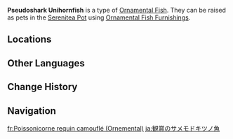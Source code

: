 {{About|the [[furnishing]]|the fish|Pseudoshark Unihornfish}}
{{Furnishing Infobox
|title          = Pseudoshark Unihornfish
|id             = 379045
|image          = Item Ornamental Pseudoshark Unihornfish.png
|category       = Ornamental Fish
|quality        = 4
|adeptal_energy = 
|load           = 
|description    = A valuable Ornamental Fish that may be kept as a pet in the [[Pool of Sapphire Grace]] and [[Shaded Clarity]].<br>{{Item Description|Pseudoshark Unihornfish}}
}}
'''Pseudoshark Unihornfish''' is a type of [[Ornamental Fish]]. They can be raised as pets in the [[Serenitea Pot]] using [[Ornamental Fish Furnishings]].

==Locations==
{{Transclude|Pseudoshark Unihornfish|Locations}}

==Other Languages==
{{Other Languages|Transclude=Pseudoshark Unihornfish}}

==Change History==
{{Change History|5.2}}

==Navigation==
{{Furnishing Navbox/Subsystems|fish pond}}

[[fr:Poissonicorne requin camouflé (Ornemental)]]
[[ja:観賞のサメモドキツノ魚]]
